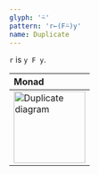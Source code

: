 ```yaml
---
glyph: '⍨'
pattern: 'r←(F⍨)y'
name: Duplicate
---
```


`r` is `y F y`.

|Monad|
|:----|
|<img src="/combinators/duplicate.svg" width="128" alt="Duplicate diagram" />|